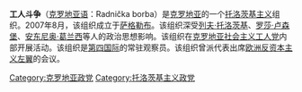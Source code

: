 '''工人斗争'''（[[克罗地亚语|克罗地亚语]]：Radnička borba）是[[克罗地亚|克罗地亚]]的一个[[托洛茨基主义|托洛茨基主义]]组织。2007年8月，该组织成立于[[萨格勒布|萨格勒布]]。该组织深受[[列夫·托洛茨基|列夫·托洛茨基]]、[[罗莎·卢森堡|罗莎·卢森堡]]、[[安东尼奥·葛兰西|安东尼奥·葛兰西]]等人的政治思想影响。该组织在[[克罗地亚社会主义工人党|克罗地亚社会主义工人党]]内部开展活动。该组织是[[第四国际|第四国际]]的常驻观察员。该组织曾派代表出席[[欧洲反资本主义左翼|欧洲反资本主义左翼]]的会议。

[[Category:克罗地亚政党|Category:克罗地亚政党]]
[[Category:托洛茨基主义政党|Category:托洛茨基主义政党]]